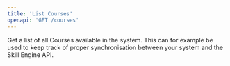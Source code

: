 ```yaml
---
title: 'List Courses'
openapi: 'GET /courses'
---
```


Get a list of all Courses available in the system. This can for example be used to keep track of proper synchronisation between your system and the Skill Engine API.

